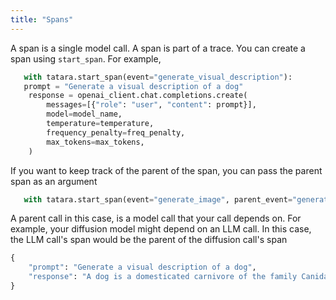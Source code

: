 ```yaml
---
title: "Spans"
---
```


A span is a single model call. A span is part of a trace. You can create a span using `start_span`. For example,

```python
   with tatara.start_span(event="generate_visual_description"):
   prompt = "Generate a visual description of a dog"
    response = openai_client.chat.completions.create(
        messages=[{"role": "user", "content": prompt}],
        model=model_name,
        temperature=temperature,
        frequency_penalty=freq_penalty,
        max_tokens=max_tokens,
    )
```

If you want to keep track of the parent of the span, you can pass the parent span as an argument

```python
   with tatara.start_span(event="generate_image", parent_event="generate_visual_description"):

```

A parent call in this case, is a model call that your call depends on. For example, your diffusion model might depend on an LLM call.
In this case, the LLM call's span would be the parent of the diffusion call's span

```python
{
    "prompt": "Generate a visual description of a dog",
    "response": "A dog is a domesticated carnivore of the family Canidae. It is part of the wolf-like canids, and is the most widely abundant terrestrial carnivore."
}
```
